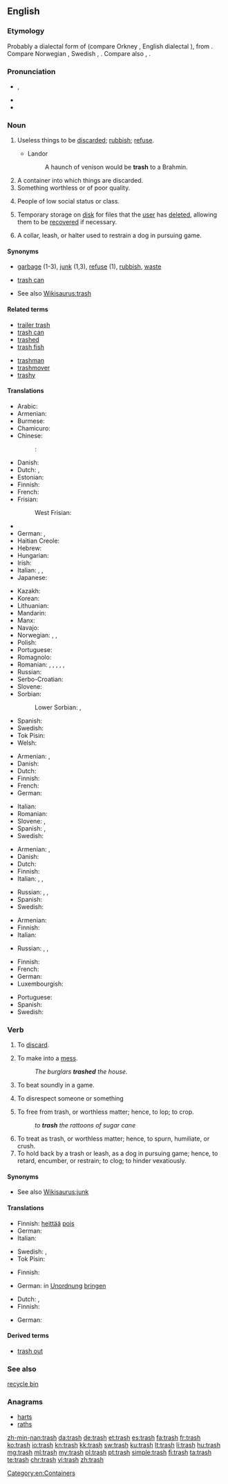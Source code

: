 ==English==

===Etymology===
Probably a dialectal form of {{term/t|en|*trass}} (compare Orkney {{term|truss|lang=sco}}, English dialectal {{term|trous|lang=en}}), from {{etyl|non|en}} {{term|tros|lang=non||rubbish, fallen leaves and twigs}}. Compare Norwegian {{term|trask||lumber, trash, baggage|lang=no}}, Swedish {{term|trasa||rag, cloth, worthless fellow|lang=sv}}, {{langname|sv}} {{term|trås||dry fallen twigs, wood-waste|lang=sv}}. Compare also {{langname|ang}} {{term|þreahs|lang=ang}}, {{term|þreax||rottenness, rubbish|lang=ang}}.

===Pronunciation===
* {{enPR|trăsh}}, {{IPA|/træʃ/}}
* {{audio|en-us-trash.ogg|Audio (US)|lang=en}}
* {{rhymes|æʃ}}

===Noun===
{{en-noun|-}}

# {{context|chiefly|US|lang=en}} Useless things to be [[discard]]ed; [[rubbish]]; [[refuse]].
#* Landor
#*: A haunch of venison would be '''trash''' to a Brahmin.
# A container into which things are discarded.
# Something worthless or of poor quality.
# {{context|slang|derogatory|lang=en}} People of low social status or class. {{qualifier|See, for example, ''[[white trash]]''.}}
# {{context|computing|lang=en}} Temporary storage on [[disk]] for files that the [[user]] has [[delete]]d, allowing them to be [[recover]]ed if necessary.
# A collar, leash, or halter used to restrain a dog in pursuing game.
#: {{rfquotek|Markham}}

====Synonyms====
* [[garbage]] (1-3), [[junk]] (1,3), [[refuse]] (1), [[rubbish]], [[waste]]
* {{sense|container}} [[trash can]]
* See also [[Wikisaurus:trash]]

====Related terms====
{{top2}}
* [[trailer trash]]
* [[trash can]]
* [[trashed]]
* [[trash fish]]
{{mid2}}
* [[trashman]]
* [[trashmover]]
* [[trashy]]
{{bottom}}

====Translations====
{{trans-top|things to be discarded}}
* Arabic: {{t|ar|مخلفات}}
* Armenian: {{t|hy|աղբ}}
* Burmese: {{t|my|အမှိုက်|tr=a.hmuik}}
* Chamicuro: {{t|ccc|s̈hutechi}}
* Chinese:
*: {{ttbc|cmn}}: {{t|cmn|垃圾|tr=lājī|sc=Hani}}
* Danish: {{t+|da|affald|n}}
* Dutch: {{t+|nl|vuilnis|m}}, {{t+|nl|vuil|n}}
* Estonian: {{t|et|rämps}}
* Finnish: {{t+|fi|roska}}
* French: {{t+|fr|déchet|m}}
* Frisian:
*: West Frisian: {{t|fy|ôffal|n}}
* {{trreq|ka}}
* German: {{t+|de|Müll|m}}, {{t+|de|Abfall|m}}
* Haitian Creole: {{t|ht|fatra}}
* Hebrew: {{t+|he|זבל|m|tr=zével}}
* Hungarian: {{t+|hu|szemét}}
* Irish: {{t|ga|bruscar|m}}
* Italian: {{t+|it|spazzatura|f}}, {{t+|it|immondizia|f}}, {{t+|it|rifiuti}}
* Japanese: {{t+|ja|ごみ|tr=gomi}}
{{trans-mid}}
* Kazakh: {{t|kk|қоқым|sc=Cyrl}}
* Korean: {{t+|ko|쓰레기|tr=sseuregi|sc=Hang}}
* Lithuanian: {{t|lt|šiukšlė|f}}
* Mandarin: {{t+|cmn|废物|tr=fèiwù}}
* Manx: {{t|gv|trustyr}}
* Navajo: {{t|nv|tsʼiilzéí}}
* Norwegian: {{t+|no|avfall|n}}, {{t+|no|søppel|n}}, {{t|no|boss|n}}
* Polish: {{t|pl|śmieci|p}}
* Portuguese: {{t+|pt|lixo}}
* Romagnolo: {{t|rgn|rùsco|m}}
* Romanian: {{t|ro|lucru nevaloros|n}}, {{t+|ro|rebut|n}}, {{t+|ro|gunoi|n}}, {{t|ro|rămășițe|f-p}}, {{t+|ro|reziduu|n}}, {{t+|ro|deșeu|n}}
* Russian: {{t+|ru|мусор}}
* Serbo-Croatian: {{t|sh|smeće}}
* Slovene: {{t|sl|smet|f}}
* Sorbian:
*: Lower Sorbian: {{t|dsb|wótpadki|p}},  {{t|dsb|wótpadanki|p}}
* Spanish: {{t+|es|basura}}
* Swedish: {{t+|sv|skräp|n}}
* Tok Pisin: {{t|tpi|pipia}}
* Welsh: {{t|cy|sbwriel|m}}
{{trans-bottom}}

{{trans-top|container}}
* Armenian: {{t|hy|աղբաման}}, {{t|hy|զիբիլի յաշիկ}}
* Danish: {{t|da|affaldscontainer}}
* Dutch: {{t+|nl|vuilnisbak}}
* Finnish: {{t+|fi|roskakori}}
* French: {{t|fr|[[corbeille]] à [[papier]]}}
* German: {{t+|de|Papierkorb|m}}
{{trans-mid}}
* Italian: {{t+|it|cassonetto|m}}
* Romanian: {{t|ro|coș de hârtii|n}}
* Slovene: {{t|sl|smetnjak|m}}, {{t+|sl|koš|m}}
* Spanish: {{t|es|caneca|f}} {{qualifier|Colombia}}, {{t|es|papelera|f}}
* Swedish: {{t+|sv|papperskorg|c}}
{{trans-bottom}}

{{trans-top|something of poor quality}}
* Armenian: {{t|hy|աղբ}}, {{t|hy|զիբիլ}}
* Danish: {{t|da|skrammel}}
* Dutch: {{t+|nl|prul|m}}
* Finnish: {{t+|fi|roska}}
* Italian: {{t|it|mondezza|f}}, {{t|it|porcheria|f}}, {{t|it|robaccia|f}}
{{trans-mid}}
* Russian: {{t+|ru|дрянь|f|tr=drjan’|sc=Cyrl}}, {{t+|ru|ерунда|f|tr=jerundá|sc=Cyrl}}, {{t+|ru|халтура|f|tr=xaltúra|sc=Cyrl}}
* Spanish: {{t+|es|basura|f}}
* Swedish: {{t+|sv|skräp|n}}
{{trans-bottom}}

{{trans-top|people of low social status or class}}
* Armenian: {{t|hy|թափթփուկ}}
* Finnish: {{t|fi|roskaväki}}
* Italian: {{t+|it|feccia|f}}
{{trans-mid}}
* Russian: {{t+|ru|отродье|n|tr=otródʹje|sc=Cyrl}}, {{t+|ru|отребье|n|tr=otrébʹje|sc=Cyrl}}, {{t+|ru|шваль|f|tr=švalʹ|sc=Cyrl}}
{{trans-bottom}}

{{trans-top|computer terminology}}
* Finnish: {{t+|fi|roskakori}}
* French: {{t+|fr|corbeille|f}}
* German: {{t+|de|Mülleimer|m}}
* Luxembourgish: {{t+|lb|Poubelle|f}}
{{trans-mid}}
* Portuguese: {{t+|pt|lixeira|f}}
* Spanish: {{t|es|papelera|f}}
* Swedish: {{t+|sv|papperskorg|c}}
{{trans-bottom}}

===Verb===
{{en-verb|trash|es}}

# {{context|US|lang=en}} To [[discard]].
# {{context|US|lang=en}} To make into a [[mess]].
#: ''The burglars '''trashed''' the house.''
# {{context|US|lang=en}} To beat soundly in a game.
# {{context|US|lang=en}} To disrespect someone or something
# To free from trash, or worthless matter; hence, to lop; to crop.
#: ''to '''trash''' the rattoons of sugar cane''
#: {{rfquotek|B. Edwards}}
# To treat as trash, or worthless matter; hence, to spurn, humiliate, or crush.
# To hold back by a trash or leash, as a dog in pursuing game; hence, to retard, encumber, or restrain; to clog; to hinder vexatiously.
#: {{rfquotek|Beaumont and Fletcher}}

====Synonyms====
* See also [[Wikisaurus:junk]]

====Translations====
{{trans-top|discard}}
* Finnish: [[heittää]] [[pois]]
* German: {{t+|de|wegwerfen}}
* Italian: {{t|it|scartare}}
{{trans-mid}}
* Swedish: {{t+|sv|slänga}}, {{t|sv|[[kasta]] [[bort]]}}
* Tok Pisin: {{t|tpi|tromwe}}
{{trans-bottom}}

{{trans-top|make into a mess}}
* Finnish: {{t+|fi|sotkea}}
{{trans-mid}}
* German: in [[Unordnung]] [[bringen]]
{{trans-bottom}}

{{trans-top|beat soundly}}
* Dutch: {{t|nl|kapotmaken}}, {{t+|nl|stukslaan}}
* Finnish: {{t+|fi|löylyttää}}
{{trans-mid}}
* German: {{t|de|verhauen}}
{{trans-bottom}}

====Derived terms====
* [[trash out]]

===See also===
[[recycle bin]]

===Anagrams===
* [[harts#English|harts]]
* [[raths#English|raths]]

[[Category:en:Containers]]

[[zh-min-nan:trash]]
[[da:trash]]
[[de:trash]]
[[et:trash]]
[[es:trash]]
[[fa:trash]]
[[fr:trash]]
[[ko:trash]]
[[io:trash]]
[[kn:trash]]
[[kk:trash]]
[[sw:trash]]
[[ku:trash]]
[[lt:trash]]
[[li:trash]]
[[hu:trash]]
[[mg:trash]]
[[ml:trash]]
[[my:trash]]
[[pl:trash]]
[[pt:trash]]
[[simple:trash]]
[[fi:trash]]
[[ta:trash]]
[[te:trash]]
[[chr:trash]]
[[vi:trash]]
[[zh:trash]]